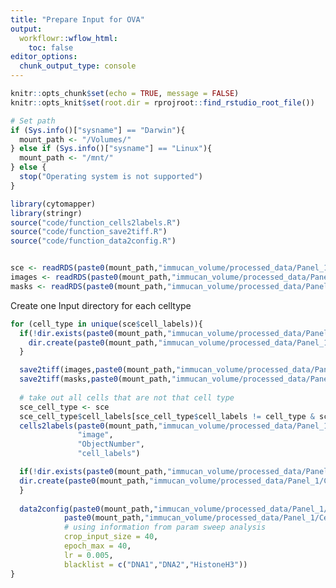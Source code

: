 ```yaml
---
title: "Prepare Input for OVA"
output:
  workflowr::wflow_html:
    toc: false
editor_options:
  chunk_output_type: console
---
```


```r
knitr::opts_chunk$set(echo = TRUE, message = FALSE)
knitr::opts_knit$set(root.dir = rprojroot::find_rstudio_root_file())

# Set path
if (Sys.info()["sysname"] == "Darwin"){
  mount_path <- "/Volumes/"
} else if (Sys.info()["sysname"] == "Linux"){
  mount_path <- "/mnt/"
} else {
  stop("Operating system is not supported")
}
```

```r
library(cytomapper)
library(stringr)
source("code/function_cells2labels.R")
source("code/function_save2tiff.R")
source("code/function_data2config.R")


sce <- readRDS(paste0(mount_path,"immucan_volume/processed_data/Panel_1/cell_classification/sce_selected.rds"))
images <- readRDS(paste0(mount_path,"immucan_volume/processed_data/Panel_1/cell_classification/all_images.rds"))
masks <- readRDS(paste0(mount_path,"immucan_volume/processed_data/Panel_1/cell_classification/all_masks.rds"))

```

Create one Input directory for each celltype
```r
for (cell_type in unique(sce$cell_labels)){
  if(!dir.exists(paste0(mount_path,"immucan_volume/processed_data/Panel_1/CellSighter/OVA/Input_",cell_type))){
    dir.create(paste0(mount_path,"immucan_volume/processed_data/Panel_1/CellSighter/OVA/Input_",cell_type,"/"))
  }

  save2tiff(images,paste0(mount_path,"immucan_volume/processed_data/Panel_1/CellSighter/OVA/Input_",cell_type))
  save2tiff(masks,paste0(mount_path,"immucan_volume/processed_data/Panel_1/CellSighter/OVA/Input_",cell_type), masks = T)
  
  # take out all cells that are not that cell type
  sce_cell_type <- sce
  sce_cell_type$cell_labels[sce_cell_type$cell_labels != cell_type & sce_cell_type$cell_labels != "unlabelled"] <- "not"
  cells2labels(paste0(mount_path,"immucan_volume/processed_data/Panel_1/CellSighter/OVA/Input_",cell_type),sce_cell_type,
               "image",
               "ObjectNumber",
               "cell_labels")

  if(!dir.exists(paste0(mount_path,"immucan_volume/processed_data/Panel_1/CellSighter/OVA/Ouput_",cell_type))){
  dir.create(paste0(mount_path,"immucan_volume/processed_data/Panel_1/CellSighter/OVA/Output_",cell_type,"/"))
  }
  
  data2config(paste0(mount_path,"immucan_volume/processed_data/Panel_1/CellSighter/OVA/Output_",cell_type,"/"),
            paste0(mount_path,"immucan_volume/processed_data/Panel_1/CellSighter/OVA/Input_",cell_type,"/"),
            # using information from param sweep analysis
            crop_input_size = 40,
            epoch_max = 40,
            lr = 0.005,
            blacklist = c("DNA1","DNA2","HistoneH3"))
}
```



